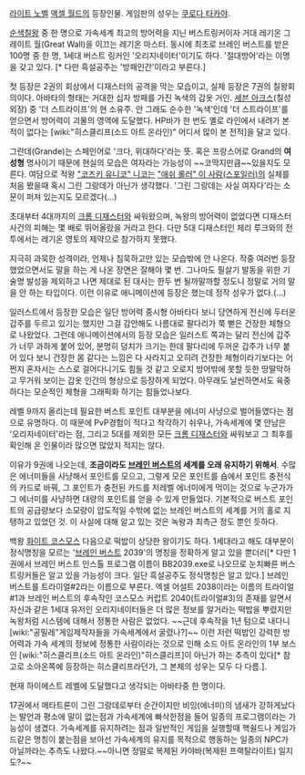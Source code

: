 [[라이트 노벨]] [[액셀 월드]]의 등장인물. 게임판의 성우는 [[쿠로다 타카야]].

[[순색칠왕]] 중 한 명으로 가속세계 최고의 방어력을 지닌 버스트링커이자 거대 레기온 그레이트 월(Great Wall)을 이끄는 레기온 마스터. 동시에 최초로 브레인 버스트를 받은 100명 중 한 명, 1세대 버스트 링커인 '오리지네이터'이기도 하다. '절대방어'라는 이명을 갖고 있다. [* 다만 흑설공주는 '방패인간'이라고 부른다.]

첫 등장은 2권의 회상에서 디재스터의 공격을 막는 모습이고, 실제 등장은 7권의 칠왕회의이다. 아바타의 형태는 거대한 십자 방패를 가진 녹색의 갑옷 거인. [[세븐 아크스]](칠성외장) 중 '더 스트라이프'의 현 소유주. 안 그래도 순수한 '녹색'인데 '더 스트라이프'를 얻으면서 방어력이 괴물의 영역에 도달했다. HP바가 한 번도 옐로 라인에서 내려가 본 적이 없다는 [wiki:"히스클리프(소드 아트 온라인)" 어디서 많이 본 전적]을 달고 있다. 

그란데(Grande)는 스페인어로 '크다, 위대하다'라는 뜻. 혹은 프랑스어로 Grand의 '''여성형''' 명사이기 때문에 현실의 모습은 여자라는 가능성이 ~~코딱지만큼~~있을지도 모른다. 여담으로 적왕 [["코즈키 유니코" 니코]]는 [["애쉬 롤러" 이 사람(스포일러)]]의 실체를 처음 봤을때 혹시 그린 그랑데가 아닌가 생각했다. '그린 그랑데는 사실 여자다'라는 소문이 퍼져 있는지도 모르겠다(...)

초대부터 4대까지의 [[크롬 디재스터]]와 싸워왔으며, 녹왕의 방어력이 없었다면 디재스터 사건의 피해는 몇 배로 뛰어올랐을 거라고 한다. 다만 5대 디재스터인 체리 루크와의 전투에서는 레기온 영토의 제약으로 참가하지 못했다.

지극히 과묵한 성격이라, 언제나 침묵하고만 있는 모습밖에 안 나온다. 작중 여러번 등장했었으면서도 말을 하는 게 나온 장면은 잘해야 몇 번. 그나마도 필살기 발동을 위한 기술명 발성을 제외하고 나면 제대로 된 대사는 한두 번 될까말까할 정도니 정말로 거의 말을 안 하는 타입이다. 이런 이유로 애니메이션에 등장은 했는데 정작 성우가 없다.(…)

일러스트에서 등장한 모습은 일단 방어력 중시형 아바타다 보니 당연하게 전신에 두터운 갑주를 두르고 있기는 했지만 그걸 감안해도 나름대로 팔다리가 쭉 뻗은 건장한 체형으로 나왔었다. 그런데 애니메이션에서의 등장 모습은 일러스트 쪽과는 달리 전신에 갑주가 너무 과하게 붙어 있어, 분명히 덩치가 크기는 한데 팔다리에 두꺼운 갑주가 너무 붙어 있다 보니 건장한 몸 같다는 느낌은 다 사라지고 오히려 건장한 체형이라기보다는 어쩐지 혼자서는 스스로 걸어다니기도 힘들 것 같고 오로지 방어밖에 못할 듯한 땅딸막하고 무거워 보이는 갑옷 인간의 형상으로 등장하게 되었다. 아무래도 날씬하면서도 육중하다는 모순적인 체형을 그래픽화 하기는 힘들었나보다.

레벨 9까지 올리는데 필요한 버스트 포인트 대부분을 에너미 사냥으로 벌어들였다는 점으로 유명하다. 이 때문에 PvP경험이 적다고 착각하기 쉬우나, 가속세계에 몇 안남은 '오리지네이터'라는 점, 그리고 5대를 제외한 모든 [[크롬 디재스터]]와 싸워보고 그 최후를 확인해 온 인물이라 많으면 많았지 적지는 않다. 

이유가 9권에 나오는데, '''조금이라도 [[브레인 버스트]]의 세계를 오래 유지하기 위해서'''. 수많은 에너미들을 사냥해서 포인트를 모으고, 그렇게 모은 포인트를 숍에서 포인트 충전식의 카드로 바꿔, 그 포인트가 충전된 카드를 저레벨 에너미에게 먹이는 것으로 누군가가 그 에너미를 사냥하면 대량의 포인트를 얻을 수 있게 만들었다. 기본적으로 버스트 포인트의 공급량보다 소모량이 압도적일 수밖에 없는 브레인 버스트의 세계를 거의 홀로 지탱하고 있었던 것. 이 사실에 대해 알고 있는 것은 녹왕과 최측근 정도 뿐인 듯하다.

백왕 [[화이트 코스모스]] 다음으로 떡밥이 상당한 왕이기도 하다. 1세대라고 해도 대부분이 정식명칭을 모르는 '[[브레인 버스트]] 2039'의 명칭을 정확하게 알고 있을 뿐더러[* 다만 1권에서 브레인 버스트 인스톨 프로그램 이름이 BB2039.exe로 나오므로 눈치빠른 버스트링커들은 알고 있을 가능성이 크다. 일단 흑설공주도 정식명칭은 알고 있다.] 브레인 버스트를 트라이얼#2라는 이름으로 부른다. 엑셀 어설트 2038이라는 이름의 트라이얼#1과 브레인 버스트의 후속작인 코스모스 커럽트 2040(트라이얼#3)의 존재를 알면서 자신과 같은 1세대 유저인 오리지네이터들은 더 많은 정보를 알거라는 떡밥을 뿌렸지만 녹왕처럼 시스템에 대해서 정통한 사람은 없었다. ~~근데 후속작을 1년 텀으로 내다니 [wiki:"공밀레"게임제작자들을 가속세계에서 굴렸나?]~~ 이런 저런 떡밥인 강력한 방어력과 가속 세계의 정보에 정통한 사람이라는 것으로 인해 소드 아트 온라인의 1부 보스인 [wiki:"히스클리프(소드 아트 온라인)"히스클리프]이 아닌가 하는 추측이 있다[* 참고로 소아온쪽에 등장하는 히스클리프라던가, 그 본체의 성우는 모두 다 다름.].

현재 하이에스트 레벨에 도달했다고 생각되는 아바타중 한 명이다.

17권에서 메타트론이 그린 그랑데로부터 순간이지만 비잉(에너미)의 냄새가 강하게났다는 발언과 평소에 말이 없는점과 가속세계에 빠삭한점을 들어 일종의 프로그램이라는 가능성이 생겼다.
가속세계를 유지하려는 점과 일반적인 게임을 실행할때 핵쉴드나 게임가드같은 명칭이 붙는점을 보아선 가속세계의 유지를 목적으로 행동하는 일종의 NPC가 아닐까라는 추측도 나왔다.~~아니면 정말로 복제된 카야바(복제된 프랙탈라이트) 일지도?~~

